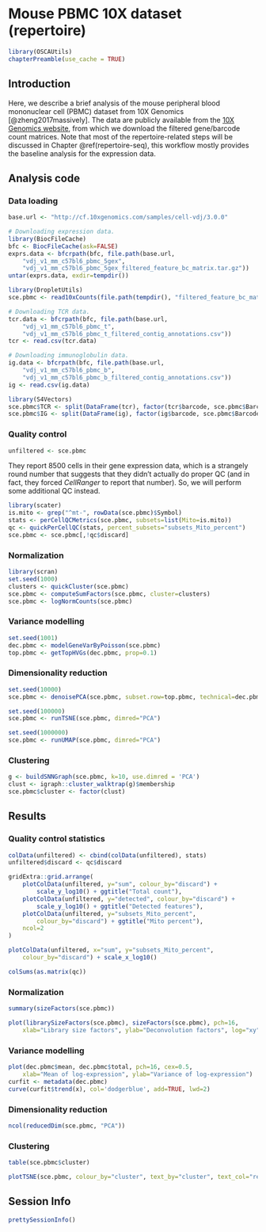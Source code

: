 # Mouse PBMC 10X dataset (repertoire)

```r
library(OSCAUtils)
chapterPreamble(use_cache = TRUE)
```

## Introduction

Here, we describe a brief analysis of the mouse peripheral blood mononuclear cell (PBMC) dataset from 10X Genomics [@zheng2017massively].
The data are publicly available from the [10X Genomics website](https://support.10xgenomics.com/single-cell-vdj/datasets/3.0.0/vdj_v1_mm_c57bl6_pbmc_5gex), from which we download the filtered gene/barcode count matrices.
Note that most of the repertoire-related steps will be discussed in Chapter \@ref(repertoire-seq), this workflow mostly provides the baseline analysis for the expression data.

## Analysis code

### Data loading

```r
base.url <- "http://cf.10xgenomics.com/samples/cell-vdj/3.0.0"

# Downloading expression data.
library(BiocFileCache)
bfc <- BiocFileCache(ask=FALSE)
exprs.data <- bfcrpath(bfc, file.path(base.url,
    "vdj_v1_mm_c57bl6_pbmc_5gex",
    "vdj_v1_mm_c57bl6_pbmc_5gex_filtered_feature_bc_matrix.tar.gz"))
untar(exprs.data, exdir=tempdir())

library(DropletUtils)
sce.pbmc <- read10xCounts(file.path(tempdir(), "filtered_feature_bc_matrix"))

# Downloading TCR data.
tcr.data <- bfcrpath(bfc, file.path(base.url,
    "vdj_v1_mm_c57bl6_pbmc_t",
    "vdj_v1_mm_c57bl6_pbmc_t_filtered_contig_annotations.csv"))
tcr <- read.csv(tcr.data)

# Downloading immunoglobulin data.
ig.data <- bfcrpath(bfc, file.path(base.url,
    "vdj_v1_mm_c57bl6_pbmc_b",
    "vdj_v1_mm_c57bl6_pbmc_b_filtered_contig_annotations.csv"))
ig <- read.csv(ig.data)
```

```r
library(S4Vectors)
sce.pbmc$TCR <- split(DataFrame(tcr), factor(tcr$barcode, sce.pbmc$Barcode))
sce.pbmc$IG <- split(DataFrame(ig), factor(ig$barcode, sce.pbmc$Barcode))
```

### Quality control

```r
unfiltered <- sce.pbmc
```

They report 8500 cells in their gene expression data, which is a strangely round number that suggests that they didn't actually do proper QC (and in fact, they forced _CellRanger_ to report that number).
So, we will perform some additional QC instead.

```r
library(scater)
is.mito <- grep("^mt-", rowData(sce.pbmc)$Symbol)
stats <- perCellQCMetrics(sce.pbmc, subsets=list(Mito=is.mito))
qc <- quickPerCellQC(stats, percent_subsets="subsets_Mito_percent")
sce.pbmc <- sce.pbmc[,!qc$discard]
```

### Normalization

```r
library(scran)
set.seed(1000)
clusters <- quickCluster(sce.pbmc)
sce.pbmc <- computeSumFactors(sce.pbmc, cluster=clusters)
sce.pbmc <- logNormCounts(sce.pbmc)
```

### Variance modelling

```r
set.seed(1001)
dec.pbmc <- modelGeneVarByPoisson(sce.pbmc)
top.pbmc <- getTopHVGs(dec.pbmc, prop=0.1)
```

### Dimensionality reduction

```r
set.seed(10000)
sce.pbmc <- denoisePCA(sce.pbmc, subset.row=top.pbmc, technical=dec.pbmc)

set.seed(100000)
sce.pbmc <- runTSNE(sce.pbmc, dimred="PCA")

set.seed(1000000)
sce.pbmc <- runUMAP(sce.pbmc, dimred="PCA")
```

### Clustering

```r
g <- buildSNNGraph(sce.pbmc, k=10, use.dimred = 'PCA')
clust <- igraph::cluster_walktrap(g)$membership
sce.pbmc$cluster <- factor(clust)
```

## Results

### Quality control statistics

```r
colData(unfiltered) <- cbind(colData(unfiltered), stats)
unfiltered$discard <- qc$discard

gridExtra::grid.arrange(
    plotColData(unfiltered, y="sum", colour_by="discard") +
        scale_y_log10() + ggtitle("Total count"),
    plotColData(unfiltered, y="detected", colour_by="discard") +
        scale_y_log10() + ggtitle("Detected features"),
    plotColData(unfiltered, y="subsets_Mito_percent",
        colour_by="discard") + ggtitle("Mito percent"),
    ncol=2
)
```

```r
plotColData(unfiltered, x="sum", y="subsets_Mito_percent",
    colour_by="discard") + scale_x_log10()
```

```r
colSums(as.matrix(qc))
```

### Normalization

```r
summary(sizeFactors(sce.pbmc))
```

```r
plot(librarySizeFactors(sce.pbmc), sizeFactors(sce.pbmc), pch=16,
    xlab="Library size factors", ylab="Deconvolution factors", log="xy")
```

### Variance modelling

```r
plot(dec.pbmc$mean, dec.pbmc$total, pch=16, cex=0.5,
    xlab="Mean of log-expression", ylab="Variance of log-expression")
curfit <- metadata(dec.pbmc)
curve(curfit$trend(x), col='dodgerblue', add=TRUE, lwd=2)
```

### Dimensionality reduction

```r
ncol(reducedDim(sce.pbmc, "PCA"))
```

### Clustering

```r
table(sce.pbmc$cluster)
```

```r
plotTSNE(sce.pbmc, colour_by="cluster", text_by="cluster", text_col="red")
```

## Session Info {-}

```r
prettySessionInfo()
```
